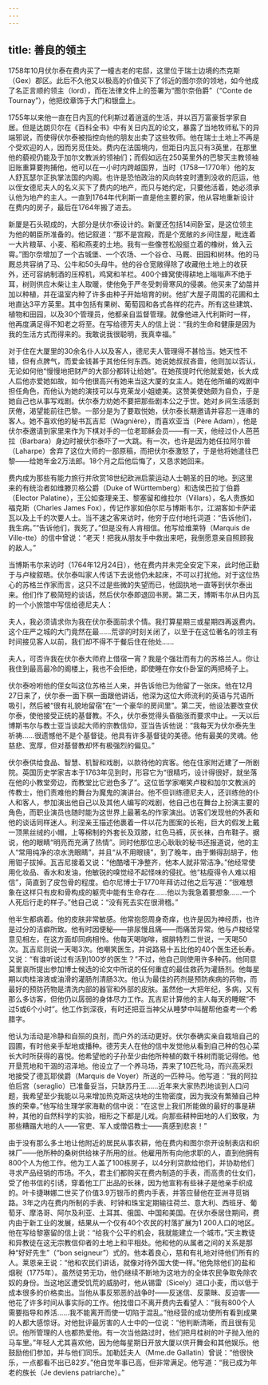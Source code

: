 ```yaml
---
---
---
```

title: 善良的领主
---




1758年10月伏尔泰在费内买了一幢古老的宅邸，这里位于瑞士边境的杰克斯（Gex）郡区。此后不久他又以极高的价值买下了邻近的图尔奈的领地，如今他成了名正言顺的领主（lord），而在法律文件上的签署为“图尔奈伯爵”（“Conte de Tournay”），他把纹章饰于大门和银盘上。

1755年以来他一直在日内瓦的代利斯过着逍遥的生活，并以百万富豪哲学家自居。但是达朗贝尔在《百科全书》中有关日内瓦的论文，暴露了当地牧师私下的异端邪说，而使得伏尔泰被指控向他的朋友出卖了这些牧师。他在瑞士土地上不再是个受欢迎的人，因而另觅住处。费内在法国境内，但距日内瓦只有3英里，在那里他的藐视仍能及于加尔文教派的领袖们；而假如远在250英里外的巴黎天主教领袖旧账重算要拘捕他，他可以在一小时内跨越国界，当时（1758—1770年）他的友人舒瓦瑟尔正执掌法国的内阁。也许是恐怕政治的风向转变时遭到没收的厄运，他以侄女德尼夫人的名义买下了费内的地产，而只与她约定，只要他活着，她必须承认他为地产的主人。一直到1764年代利斯一直是他主要的家，他从容地重新设计在费内的房子，最后在1764年搬了进去。

新厦是石头砌成的，大部分是伏尔泰设计的。新厦还包括14间卧室，是这位领主为他的朝臣所准备的。他记叙道：“那不是宫殿，而是个宽敞的乡间住屋，毗连着一大片粮草、小麦、稻和燕麦的土地。我有一些像苍松般挺立着的橡树，耸入云霄。”图尔奈增加了一个古城堡、一个农场、一个谷仓、马厩、田园和树林。他的马厩总共容纳了马、公牛和50头母牛。他的谷仓宽敞得除了收藏他土地上的收获外，还可容纳制酒的压榨机，鸡窝和羊栏。400个蜂窝使得耕地上嗡嗡声不绝于耳，树则供应木柴让主人取暖，使他免于严冬受刺骨寒风的侵袭。他买来了幼苗并加以种植，并在温室内种了许多由种子开始培育的树。他扩大屋子周围的花圃和土地直达3平方英里。其中包括有果树、葡萄园和各式各样的花卉。所有这些建筑、植物和田园，以及30个管理员，他都亲自监督管理。就像他进入代利斯时一样，他再度满足得不知老之将至。在写给德芳夫人的信上说：“我的生命和健康是因为我的生活方式而得来的。我敢说我很聪明，我真幸福。”

对于住在大厦里的30余名仆人以及客人，德尼夫人管理得不甚恰当。她天性不错，但有点脾气，而爱金钱甚于其他任何东西。她说她叔叔吝啬，他则加以否认，无论如何他“慢慢地把财产的大部分都转让给她”。在她孩提时代他就爱她，长大成人后他亦爱她如故，如今他很高兴有她来当这大厦的女主人。她在他所编的戏剧中担任角色，而他认为她的演技可以与克莱龙小姐媲美。这赞美使她颇为自负，于是她自己也从事写戏剧。伏尔泰力劝她不要把那些剧本公之于世。她对乡间生活感到厌倦，渴望能前往巴黎。一部分是为了要取悦她，伏尔泰长期邀请并容忍一连串的客人。她不喜欢他的秘书瓦吉尼（Wagnière），而喜欢亚当（Père Adam），他是伏尔泰邀请到家里来作为下棋对手的一位老耶稣会员——有一天，他经过仆人芭芭拉（Barbara）身边时被伏尔泰吓了一大跳。有一次，也许是因为她任拉阿尔普（Laharpe）舍弃了这位大师的一部原稿，而把伏尔泰激怒了，于是他将她遣往巴黎——给她年金2万法郎。18个月之后他后悔了，又恳求她回来。

费内成为那些有能力旅行并欣赏18世纪欧洲启蒙运动人士朝圣的目的地。到这里来的有统治者如维滕贝格公爵（Duke of Württemberg）和选侯巴拉丁伯爵（Elector Palatine），王公如查理亲王、黎塞留和维拉尔（Villars），名人贵族如福克斯（Charles James Fox），传记作家如伯尔尼与博斯韦尔，江湖客如卡萨诺瓦以及上千的次要人士。当不速之客来访时，他穷于应付地托词道：“告诉他们，我生病。”“告诉他们，我死了。”但是没有人肯相信。他写给维莱特（Marquis de Ville-tte）的信中曾说：“老天！把我从朋友手中救出来吧，我倒愿意亲自照顾我的敌人。”

当博斯韦尔来访时（1764年12月24日），他在费内并未完全安定下来，此时他正勤于与卢梭叙晤。伏尔泰叫家人传话下去说他仍未起床，不可以打扰他。对于这位热心的苏格兰作家而言，这只不过是些微的失望而已，他固执地一直等到伏尔泰出来。他们作了极简短的谈话，然后伏尔泰即退回书房。第二天，博斯韦尔从日内瓦的一个小旅馆中写信给德尼夫人：

夫人，我必须请求你为我在伏尔泰面前求个情。我打算星期三或星期四再返费内。这个庄严之城的大门竟然在最……荒谬的时刻关闭了，以至于在这位著名的领主有时间接见客人以前，我们却不得不于餐后住在他处……

夫人，可否许我在伏尔泰大师府上借宿一宵？我是个强壮而有力的苏格兰人。你让我住到最高最冷的阁楼上，我也不会拒绝，即使睡在你女仆卧室的两把椅子上。



伏尔泰吩咐他的侄女叫这位苏格兰人来，并告诉他已为他留了一张床。他在12月27日来了，伏尔泰一面下棋一面跟他讲话，他深为这位大师流利的英语与咒语所吸引，然后被“很有礼貌地留宿”在“一个豪华的房间里”。第二天，他设法要改变伏尔泰，使他接受正统的基督教。不久，伏尔泰觉得头昏脑涨而要求中止。一天以后博斯韦尔与教士亚当谈起大师的宗教信仰，亚当告诉他说：“我每天为伏尔泰先生祈祷……很遗憾他不是个基督徒。他具有许多基督徒的美德。他有最美的灵魂。他慈悲、宽厚，但对基督教却怀有极强烈的偏见。”

伏尔泰供给食品、智慧、机智和戏剧，以款待他的宾客。他在住家附近建了一所剧院。英国历史学家吉本于1763年见到时，形容它为“很精巧，设计得很好，就坐落在他的小教堂旁边，而教堂比它逊色多了”。这位哲学家嘲笑卢梭和加尔文教派的传教士，他们责难他的舞台为魔鬼的演讲台。他不但训练德尼夫人，还训练他的仆人和客人，参加演出他自己以及其他人编写的戏剧，他自己也在舞台上扮演主要的角色，而职业演员也随时能为这世界上最著名的作家演出。访客们发现他的外表和他的谈话同样迷人。利涅亲王描述他裹着一件以花为图案的长袍，巨大的假发上戴一顶黑丝绒的小帽，上等棉制的外套长及双膝，红色马裤，灰长袜，白布鞋子。据说，他的眼睛“明亮而充满了热情”。同时他那位忠心耿耿的秘书还报道说，他的主人“常用纯净的凉水洗眼睛”，并且“从不用眼镜”，到了晚年，由于懒得刮胡子，他用钳子拔掉。瓦吉尼接着又说：“他酷嗜干净整齐，他本人就非常洁净。”他经常使用化妆品、香水和发油，他敏锐的嗅觉经不起怪味的侵扰。他“枯瘦得令人难以相信”，简直到了皮包骨的程度。伯尔尼博士于1770年拜访过他之后写道：“很难想象在这样只有皮和骨构成的躯壳中能有生命存在……他以为我急着要想象……一个人死后行走的样子。”他自己说：“没有死去实在很滑稽。”

他半生都病着。他的皮肤非常敏感。他常抱怨周身奇痒，也许是因为神经质，也许是过分的洁癖所致。他有时因便秘——排尿慢且痛——而痛苦异常。他与卢梭经常意见相左，在这方面却同病相怜。他每天喝咖啡，据腓特烈二世说，一天喝50次。瓦吉尼则说一天喝3次。他嘲笑医生，并说路易十五比他的40个医生还长寿。又说：“有谁听说过有活到100岁的医生？”不过，他自己则使用许多种药。他同意莫里哀所提出参加博士候选的论文中所说的任何重症的最佳救药为灌肠剂。他每星期以肉桂溶液或油滑的灌肠剂清肠3次。他认为最佳的药剂是预防疾病的药物，而最好的预防药物是清洗内部的器官和外部的皮肤。虽然他一大把年纪，多病，又有那么多访客，但他仍以孱弱的身体尽力工作。瓦吉尼计算他的主人每天的睡眠“不过5或6个小时”。他工作到深夜，有时还把亚当神父从睡梦中叫醒帮他查考一个希腊字。

他认为活动是冷静和自殒的良剂，而户外的活动更好。伏尔泰确实亲自栽培自己的园圃，有时他亲手犁地或播种。德芳夫人在他的信中发觉他从看到自己种的包心菜长大时所获得的喜悦。他希望他的子孙至少由他所种植的数千株树而能记得他。他开垦荒地和干涸的沼泽地。他设立了一个养马场，弄来了10匹牝马，而兴高采烈地接受了德瓦耶侯爵（Marquis de Voyer）所送的一匹种马。他写道：“我的阿拉伯后宫（seraglio）已准备妥当，只缺苏丹王……近年来大家热烈地谈到人口问题，我希望至少我能以马来增加热克斯这块地的生物密度，因为我没有繁殖自己种族的荣幸。”他写给生理学家海勒的信中说：“在这世上我们所能做的最好的事是耕种，其他的自然科学的实验，相形之下都是儿戏。向那些耕种田地的人们致敬，为那些糟蹋大地的人——官吏、军人或僧侣教士——真感到悲哀！”

由于没有那么多土地让他附近的居民从事农耕，他在费内和图尔奈开设制表店和织袜厂——他所种的桑树供给袜子所用的丝。他雇用所有向他求职的人，直到他拥有800个人为他工作。他为工人盖了100栋房子，以4分利贷款给他们，并协助他们寻求产品经销的市场。不久，君主们都购买在费内制造的手表，而高贵的仕女们，受了他书信的引诱，穿着他工厂出品的长袜，因为他宣称有些袜子是他亲手织成的。叶卡捷琳娜二世买了价值3.9万银币的费内手表，并答应替他在亚洲寻觅销路。3年之内在费内所制的手表、时钟和珠宝定期输往荷兰、意大利、西班牙、葡萄牙、摩洛哥、阿尔及利亚、土耳其、俄国、中国和美国。在伏尔泰居住期间，费内由于新工业的发展，结果从一个仅有40个农民的村落扩展为1 200人口的地区。他在写给黎塞留的信上说：“给我个公平的机会，我就能建立一个城市。”天主教徒和异教徒在这无宗教信仰者的土地上和平相处。他和他的从属者之间的关系是那种“好好先生”（“bon seigneur”）式的。他本着良心，慈和有礼地对待他们所有的人。莱恩亲王说：“他和农民们讲话，就像对待外国大使一样。”他免除他们的盐和烟税（1775年）。虽然徒劳无功，他仍继续不断地为这地方的全体农民争取免除农奴的身份。当这地区遭受饥荒的威胁时，他从锡雷（Sicely）进口小麦，而以低于成本很多的价格卖出。当他从事反邪恶的战争时——反迷信、反蒙眛、反迫害——他花了许多时间从事实际的工作。他找借口不离开费内去看望人：“我有800个人需要指导和养活……我不能离开而使一切陷于混乱。”他经营的成功使所有看到成果的人都大感惊讶。对他批评最厉害的人士中的一位说：“他判断清晰，而且很有见识。他所管理的人也都热爱他。有一次当他路过时，他们把月桂树的叶子抛入他的马车里。”年轻人尤其喜欢他，因为他每星期日开放大厦以供开舞会和其他娱乐。他鼓励他们参加，并与他们同乐。加勒廷夫人（Mme.de Gallatin）曾说：“他很快乐，一点都看不出已82岁。”他自觉年事已高，但非常满足。他写道：“我已成为年老的族长（Je deviens patriarche）。”